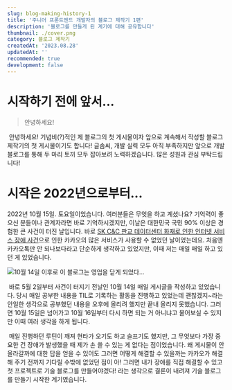 ---
slug: blog-making-history-1
title: '주니어 프론트엔드 개발자의 블로그 제작기 1편'
description: '블로그를 만들게 된 계기에 대해 공유합니다'
thumbnail: ./cover.png
category: 블로그 제작기
createdAt: '2023.08.28'
updatedAt: ''
recommended: true
development: false
---

# 시작하기 전에 앞서...

> 안녕하세요!

&nbsp;안녕하세요! 기념비(?)적인 제 블로그의 첫 게시물이자 앞으로 계속해서 작성할 블로그 제작기의 첫 게시물이기도 합니다! 글솜씨, 개발 실력 모두 아직 부족하지만 앞으로 개발 블로그를 통해 두 마리 토끼 모두 잡아보려 노력하겠습니다. 많은 성원과 관심 부탁드립니다!

# 시작은 2022년으로부터...
2022년 10월 15일. 토요일이었습니다. 여러분들은 무엇을 하고 계셨나요? 기억력이 좋으신 분들이나 관계자라면 바로 기억하시겠지만, 이날은 대한민국 국민 90% 이상은 경험한 큰 사건이 터진 날입니다. 바로 [SK C&C 판교 데이터센터 화재로 인한 인터넷 서비스 장애 사건](https://namu.wiki/w/SK%20C%26C%20%ED%8C%90%EA%B5%90%20%EB%8D%B0%EC%9D%B4%ED%84%B0%EC%84%BC%ED%84%B0%20%ED%99%94%EC%9E%AC%EB%A1%9C%20%EC%9D%B8%ED%95%9C%20%EC%9D%B8%ED%84%B0%EB%84%B7%20%EC%84%9C%EB%B9%84%EC%8A%A4%20%EC%9E%A5%EC%95%A0%20%EC%82%AC%EA%B1%B4)으로 인한 카카오의 많은 서비스가 사용할 수 없었던 날이었는데요. 처음엔 카카오톡만 안 되나보다라고 단순하게 생각하고 있었지만, 이때 저는 매일 매일 하고 있던 게 있었습니다.

![10월 14일 이후로 이 블로그는 영업을 닫게 되었다...](./1.png)

&nbsp;바로 5월 2일부터 사건이 터지기 전날인 10월 14일 매일 게시글을 작성하고 있었습니다. 당시 매일 공부한 내용을 TIL로 기록하는 활동을 진행하고 있었는데 괜찮겠지~라는 안일한 생각으로 공부했던 내용을 오후에 올리려 했지만 끝내 올리지 못했습니다. 그러면 10월 15일은 넘어가고 10월 16일부터 다시 하면 되는 거 아니냐고 물어보실 수 있지만 이때 여러 생각을 하게 됩니다.

&nbsp;매일 진행하던 루틴이 깨져 현타가 오기도 하고 슬프기도 했지만, 그 무엇보다 가장 중요한 건 장애가 발생했을 때 제가 손 쓸 수 있는 게 없다는 점이었습니다. 왜 게시물이 안 올라갈까에 대한 답을 얻을 수 있어도 그러면 어떻게 해결할 수 있을까는 카카오가 해결해 주기 전까지 기다릴 수밖에 없었던 점이 아! 그러면 내가 장애를 직접 해결할 수 있고 첫 프로젝트로 기술 블로그를 만들어야겠다! 라는 생각으로 결론이 내려져 기술 블로그를 만들기 시작한 계기였습니다.
